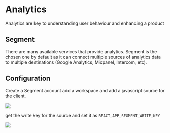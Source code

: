 # Analytics

Analytics are key to understanding user behaviour and enhancing a product

## Segment

There are many available services that provide analytics. Segment is the chosen one by default as it can connect multiple sources of analytics data to multiple destinations (Google Analytics, Mixpanel, Intercom, etc).

## Configuration

Create a Segment account add a workspace and add a javascript source for the client.

![](/img/segment_source.png)

get the write key for the source and set it as `REACT_APP_SEGMENT_WRITE_KEY`

![](/img/segment_write_key.png)
